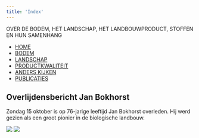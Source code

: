```yaml
---
title: 'Index'
---
```






OVER DE BODEM, HET LANDSCHAP, HET LANDBOUWPRODUCT, STOFFEN EN HUN SAMENHANG


* [HOME](index.html)
* [BODEM](newpaged4a9d7c8.html)
* [LANDSCHAP](landschap.html)
* [PRODUCTKWALITEIT](productkwaliteit.html)
* [ANDERS KIJKEN](fenomenologie.html)
* [PUBLICATIES](Publicaties.html)






Overlijdensbericht Jan Bokhorst
-------------------------------



Zondag 15 oktober is op 76-jarige leeftijd Jan Bokhorst overleden. Hij werd gezien als een groot pionier in de biologische landbouw.


![](../img/Rouwkaart%20Jan%20Bokhorst-1056w.png)
![](../img/IMG_1095%20%28Middel%29-1039w.JPG)





